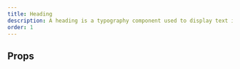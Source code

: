 ```yaml
---
title: Heading
description: A heading is a typography component used to display text in different sizes and formats.
order: 1
---
```



<CodeDocsHeader
  name="@atlaskit/primitives"
  repository="https://bitbucket.org/atlassian/atlassian-frontend-mirror"
  directoryName="primitives"
/>


## Props

<PropsTable heading="" props={ERTHeading} />

